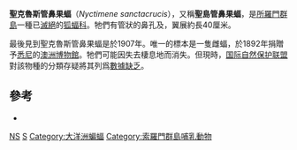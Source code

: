 {{Speciesbox
| name = 聖克魯斯管鼻果蝠
| status = DD
| status_system = iucn3.1
| status_ref = <ref name=iucn>{{cite journal | authors = Leary, T., Hamilton, S. & Helgen, K. | title = ''Nyctimene sanctacrucis'' | journal = [[IUCN_Red_List_of_Threatened_Species|IUCN Red List of Threatened Species]] | volume=2008 | page =e.T14961A4483732  | publisher = [[IUCN|IUCN]] | year =2008 | url = http://dx.doi.org/10.2305/IUCN.UK.2008.RLTS.T14961A4483732.en | accessdate =23 December 2015}}</ref>
| extinct = 1907年
| genus = Nyctimene
| species = sanctacrucis
| authority = (Troughton, 1931)
}}
'''聖克魯斯管鼻果蝠'''（''Nyctimene sanctacrucis''），又稱'''聖島管鼻果蝠'''，是[[所羅門群島|所羅門群島]]一種已[[滅絕|滅絕]]的[[狐蝠科|狐蝠科]]。牠們有管狀的鼻孔及，翼展約長40厘米。

最後見到聖克魯斯管鼻果蝠是於1907年。唯一的標本是一隻雌蝠，於1892年捐贈予[[悉尼|悉尼]]的[[澳洲博物館|澳洲博物館]]。牠們可能因失去棲息地而消失。但現時，[[国际自然保护联盟|国际自然保护联盟]]對該物種的分類存疑將其列爲[[數據缺乏|數據缺乏]]。

==參考==
{{reflist}}
* {{cite book en | author=Flannery, Tim & Schouten, Peter | title=A Gap in Nature: Discovering the World's Extinct Animals | url=https://archive.org/details/gapinnature00timf | publisher=Atlantic Monthly Press, New York | year=2001 | isbn=0-87113-797-6}}
{{Taxonbar|from=Q557209}}

[[Category:IUCN红色名录数据缺乏物种|NS]]
[[Category:管鼻果蝠屬|S]]
[[Category:大洋洲蝙蝠|Category:大洋洲蝙蝠]]
[[Category:索羅門群島哺乳動物|Category:索羅門群島哺乳動物]]